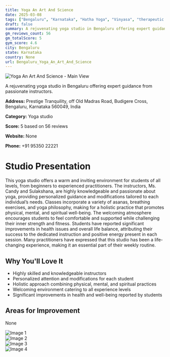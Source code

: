 ```yaml
---
title: Yoga An Art And Science
date: 2025-03-08
tags: ["Bengaluru", "Karnataka", "Hatha Yoga", "Vinyasa", "therapeutic yoga", "welcoming atmosphere", "holistic approach", "Bengaluru"]  
draft: false
summary: A rejuvenating yoga studio in Bengaluru offering expert guidance from passionate instructors.
gm_reviews_count: 56
gm_totalScore: 5
gym_score: 4.6
city: Bengaluru
state: Karnataka
country: None
url: Bengaluru_Yoga_An_Art_And_Science
---
```


<div className="aspect-[16/9] relative my-8">
  <img 
    src="https://lh5.googleusercontent.com/p/AF1QipNo8sbciThkk6I0dOCV2m7dHX81lp8atcOERpyo=w1920-h1080-k-no"
    alt="Yoga An Art And Science - Main View"
    className="object-cover absolute inset-0 w-full h-full rounded-lg"
  />
</div>

A rejuvenating yoga studio in Bengaluru offering expert guidance from passionate instructors.

**Address:** Prestige Tranquility, off Old Madras Road, Budigere Cross, Bengaluru, Karnataka 560049, India

**Category:** Yoga studio

**Score:** 5 based on 56 reviews

**Website:** None

**Phone:** +91 95350 22221

# Studio Presentation

This yoga studio offers a warm and inviting environment for students of all levels, from beginners to experienced practitioners. The instructors, Ms. Candy and Sulakshana, are highly knowledgeable and passionate about yoga, providing personalized guidance and modifications tailored to each individual’s needs. Classes incorporate a variety of asanas, breathing exercises, and yoga philosophy, making for a holistic practice that promotes physical, mental, and spiritual well-being. The welcoming atmosphere encourages students to feel comfortable and supported while challenging their inner strength and fitness. Students have reported significant improvements in health issues and overall life balance, attributing their success to the dedicated instruction and positive energy present in each session. Many practitioners have expressed that this studio has been a life-changing experience, making it an essential part of their weekly routine.

## Why You'll Love It

- Highly skilled and knowledgeable instructors
- Personalized attention and modifications for each student
- Holistic approach combining physical, mental, and spiritual practices
- Welcoming environment catering to all experience levels
- Significant improvements in health and well-being reported by students

## Areas for Improvement

None

<div className="grid grid-cols-1 xl:grid-cols-2 gap-4 my-8">
<div className="aspect-[4/3] relative"><img src="https://lh3.googleusercontent.com/p/AF1QipMunbYDyv9ZzGqBWcVNpOgTVhVLmK3JzHz_GxZk=w1920-h1080-k-no" alt="Image 1" className="object-cover absolute inset-0 w-full h-full rounded-lg" /></div>
<div className="aspect-[4/3] relative"><img src="https://lh5.googleusercontent.com/p/AF1QipOD1v3HF8p6v0nvP-I1hAZi5jWTHQx2uWmgijpl=w1920-h1080-k-no" alt="Image 2" className="object-cover absolute inset-0 w-full h-full rounded-lg" /></div>
<div className="aspect-[4/3] relative"><img src="https://lh5.googleusercontent.com/p/AF1QipMSlmBy5vjoAWI49PlEs3Q-rYI-vK_Ro1n-n7es=w1920-h1080-k-no" alt="Image 3" className="object-cover absolute inset-0 w-full h-full rounded-lg" /></div>
<div className="aspect-[4/3] relative"><img src="https://lh3.googleusercontent.com/p/AF1QipNTzwun2Er2sp-dXNL8pucNFsgfUXgQpSO4YTRU=w1920-h1080-k-no" alt="Image 4" className="object-cover absolute inset-0 w-full h-full rounded-lg" /></div>
</div>